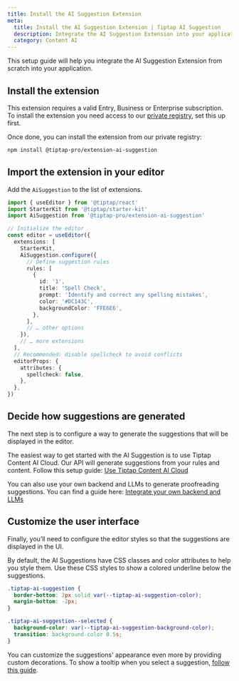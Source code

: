 ```yaml
---
title: Install the AI Suggestion Extension
meta:
  title: Install the AI Suggestion Extension | Tiptap AI Suggestion
  description: Integrate the AI Suggestion Extension into your application with this setup guide.
  category: Content AI
---
```



This setup guide will help you integrate the AI Suggestion Extension from scratch into your application.

## Install the extension

<Callout title="Subscription required" variant="warning">

This extension requires a valid Entry, Business or Enterprise subscription. To install the extension you need access to our [private registry](/guides/pro-extensions), set this up first.

</Callout>

Once done, you can install the extension from our private registry:

```bash
npm install @tiptap-pro/extension-ai-suggestion
```

## Import the extension in your editor

Add the `AiSuggestion` to the list of extensions.

```ts
import { useEditor } from '@tiptap/react'
import StarterKit from '@tiptap/starter-kit'
import AiSuggestion from '@tiptap-pro/extension-ai-suggestion'

// Initialize the editor
const editor = useEditor({
  extensions: [
    StarterKit,
    AiSuggestion.configure({
      // Define suggestion rules
      rules: [
        {
          id: '1',
          title: 'Spell Check',
          prompt: 'Identify and correct any spelling mistakes',
          color: '#DC143C',
          backgroundColor: 'FFE6E6',
        },
      ],
      // … other options
    }),
    // … more extensions
  ],
  // Recommended: disable spellcheck to avoid conflicts
  editorProps: {
    attributes: {
      spellcheck: false,
    },
  },
})
```

## Decide how suggestions are generated

The next step is to configure a way to generate the suggestions that will be displayed in the editor.

The easiest way to get started with the AI Suggestion is to use Tiptap Content AI Cloud. Our API will generate suggestions from your rules and content. Follow this setup guide: [Use Tiptap Content AI Cloud](/content-ai/extensions/ai-suggestion/use-with-content-ai-cloud)

You can also use your own backend and LLMs to generate proofreading suggestions. You can find a guide here: [Integrate your own backend and LLMs](/content-ai/extensions/ai-suggestion/integrate-your-own-llms)

## Customize the user interface

Finally, you’ll need to configure the editor styles so that the suggestions are displayed in the UI.

By default, the AI Suggestions have CSS classes and color attributes to help you style them. Use these CSS styles to show a colored underline below the suggestions.

```css
.tiptap-ai-suggestion {
  border-bottom: 2px solid var(--tiptap-ai-suggestion-color);
  margin-bottom: -2px;
}

.tiptap-ai-suggestion--selected {
  background-color: var(--tiptap-ai-suggestion-background-color);
  transition: background-color 0.5s;
}
```

You can customize the suggestions' appearance even more by providing custom decorations. To show a tooltip when you select a suggestion, [follow this guide](/content-ai/extensions/ai-suggestion/features/display-suggestions#show-a-tooltip-when-you-select-a-suggestion).
